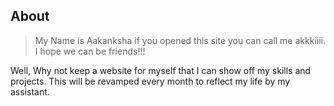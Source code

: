 ## About

> My Name is Aakanksha if you opened this site you can call me akkkiiii. I hope we can be friends!!!

Well, Why not keep a website for myself that I can show off my skills and projects. This will be revamped every month to reflect my life by my assistant.